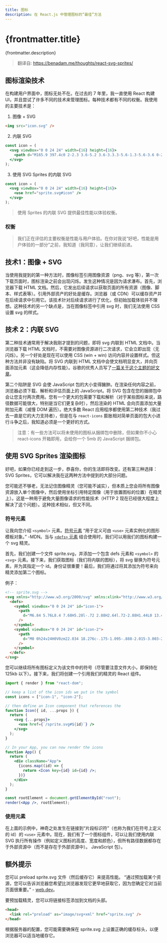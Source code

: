 ```yaml
---
title: 图标
description: 在 React.js 中管理图标的“最佳”方法
---
```




# {frontmatter.title}

{frontmatter.description}

> 翻译自: https://benadam.me/thoughts/react-svg-sprites/

## 图标渲染技术

在构建用户界面中，图标无处不在。在过去的 7 年里，我一直使用 React 构建 UI，并且尝试了许多不同的技术来管理图标。每种技术都有不同的权衡。我使用的主要技术是：

1. 图像 + SVG

```html
<img src="icon.svg" />
```

2. 内联 SVG

```jsx
const icon = (
  <svg viewBox="0 0 24 24" width={16} height={16}>
    <path d="M165.9 397.4c0 2-2.3 3.6-5.2 3.6-3.3.3-5.6-1.3-5.6-3.6 0-2 2.3-3.6 5.2-3.6 3-.3 5.6 1.3 5.6 3.6zm-31.1-4.5c-.7 2 1.3 4.3 4.3 4.9 2.6 1 5.6 0 6.2-2s-1.3-4.3-4.3-5.2c-2.6-.7-5.5.3-6.2 2.3zm44.2-1.7c-2.9.7-4.9 2.6-4.6 4.9.3 2 2.9 3.3 5.9 2.6 2.9-.7 4.9-2.6 4.6-4.6-.3-1.9-3-3.2-5.9-2.9zM244.8 8C106.1 8 0 113.3 0 252c0 110.9 69.8 205.8 169.5 239.2 12.8 2.3 17.3-5.6 17.3-12.1 0-6.2-.3-40.4-.3-61.4 0 0-70 15-84.7-29.8 0 0-11.4-29.1-27.8-36.6 0 0-22.9-15.7 1.6-15.4 0 0 24.9 2 38.6 25.8 21.9 38.6 58.6 27.5 72.9 20.9 2.3-16 8.8-27.1 16-33.7-55.9-6.2-112.3-14.3-112.3-110.5 0-27.5 7.6-41.3 23.6-58.9-2.6-6.5-11.1-33.3 2.6-67.9 20.9-6.5 69 27 69 27 20-5.6 41.5-8.5 62.8-8.5s42.8 2.9 62.8 8.5c0 0 48.1-33.6 69-27 13.7 34.7 5.2 61.4 2.6 67.9 16 17.7 25.8 31.5 25.8 58.9 0 96.5-58.9 104.2-114.8 110.5 9.2 7.9 17 22.9 17 46.4 0 33.7-.3 75.4-.3 83.6 0 6.5 4.6 14.4 17.3 12.1C428.2 457.8 496 362.9 496 252 496 113.3 383.5 8 244.8 8zM97.2 352.9c-1.3 1-1 3.3.7 5.2 1.6 1.6 3.9 2.3 5.2 1 1.3-1 1-3.3-.7-5.2-1.6-1.6-3.9-2.3-5.2-1zm-10.8-8.1c-.7 1.3.3 2.9 2.3 3.9 1.6 1 3.6.7 4.3-.7.7-1.3-.3-2.9-2.3-3.9-2-.6-3.6-.3-4.3.7zm32.4 35.6c-1.6 1.3-1 4.3 1.3 6.2 2.3 2.3 5.2 2.6 6.5 1 1.3-1.3.7-4.3-1.3-6.2-2.2-2.3-5.2-2.6-6.5-1zm-11.4-14.7c-1.6 1-1.6 3.6 0 5.9 1.6 2.3 4.3 3.3 5.6 2.3 1.6-1.3 1.6-3.9 0-6.2-1.4-2.3-4-3.3-5.6-2z" />
  </svg>
);
```

3. 使用 SVG Sprites 的内联 SVG

```jsx
const icon = (
  <svg viewBox="0 0 24 24" width={16} height={16}>
    <use href="sprite.svg#icon" />
  </svg>
);
```

> 使用 Sprites 的内联 SVG 提供最佳性能以体验权衡。

### 权衡

> 我们正在评估的主要权衡是性能与用户体验。在你对我说“好吧，性能是用户体验的一部分”之前，我知道（我同意），让我们继续前进。

## 技术1：图像 + SVG

当使用我提到的第一种方法时，图像标签引用图像资源（png、svg 等），第一次下载页面时，图标渲染之前会出现闪烁。发生这种情况是因为请求瀑布。首先，浏览器下载 HTML 文档。然后，它发出后续请求以获取页面的所有资源（图像、脚本、样式表等）。引用外部资产的好处是缓存。浏览器（或 CDN）可以缓存资产并在后续请求中引用它。该技术针对后续请求进行了优化，但初始加载体验并不理想。这种技术的另一个缺点是，当在图像标签中引用 svg 时，我们无法使用 CSS 设置 svg 的样式。

## 技术 2：内联 SVG

第二种技术通常用于解决我刚才提到的问题，即将 svg 内联到 HTML 文档中。当浏览器下载 HTML 文档时，不需要对图像资源进行二次请求，它会立即出现（无闪烁）。另一个好处是现在可以使用 CSS (win + win) 访问内容并设置样式。但这种方法并非没有缺陷。将 SVG 内联到 HTML 文档中会使文档明显变大，并向页面添加元素（这会降低内存性能）。谷歌的优秀人员写了[一篇关于这个主题的好文章](https://web.dev/dom-size/)。

第二个陷阱是 SVG 会使 JavaScript 包的大小变得臃肿。在渲染任何内容之前，浏览器必须下载、解析和评估页面上的 JavaScript。将 SVG 包含在您的捆绑包中会让您支付两次费用。您有一个更大的包需要下载和解析（对于某些图标来说，路径数据可能很大，特别是当它们更复杂时），然后渲染的 HTML 会向页面添加大量附加元素（减慢 DOM 遍历）。绝大多数 React 应用程序都使用第二种技术（我过去一直是它的大力支持者），但是在与 `react-icons` 膨胀相对简单页面的包大小进行斗争之后，我知道必须是一个更好的方式。

> 注意：有一些方法可以将未使用的图标从捆绑包中删除，但如果你不小心 react-icons 开箱即用，会给你一个 5mb 的 JavaScript 捆绑包。

## 使用 SVG Sprites 渲染图标

好吧，如果你已经走到这一步，恭喜你，你的生活即将改变。还有第三种选择：SVG Sprites，它可以解决我在这两种方法中提到的大部分问题。

您可能还不够老，无法记住图像精灵（您可能不诚实），但本质上您会将所有图像资源放入单个图像中，然后使用坐标引用特定图像（用于放置图标的位置）在精灵上）。这是一种用于避免大量图像请求的性能技术（HTTP 2 现在已经很大程度上解决了这个问题）。这种技术相似，但又不同。

### 符号元素

让我向您介绍 `<symbol>` 元素。[符号元素](https://developer.mozilla.org/en-US/docs/Web/SVG/Element/symbol) “用于定义可由 `<use>` 元素实例化的图形模板对象。” -MDN。当与 [`<defs>` 元素](https://developer.mozilla.org/en-US/docs/Web/SVG/Element/defs) 结合使用时，我们可以用我们的图标构建一个 svg 精灵。

首先，我们创建一个文件 sprite.svg，并添加一个包含 defs 元素和 `<symbol>` 的 `<svg>` 元素。接下来，我们获取图标（我们将内联的图标），将 svg 替换为符号元素，并为其指定一个 id。身份证很重要！最后，我们将通过将其添加为符号来向精灵添加第二个图标。

例子：

```html
<!-- sprite.svg -->
<svg xmlns="http://www.w3.org/2000/svg" xmlns:xlink="http://www.w3.org/1999/xlink">
  <defs>
    <symbol viewBox="0 0 24 24" id="icon-1">
      <path
        d="M6.84 5.76L8.4 7.68H5.28l-.72 2.88H2.64l.72-2.88H1.44L0 13.44h3.84l-.48 1.92h3.36L4.2 18.24h2.82l2.34-2.88h5.28l2.34 2.88h2.82l-2.52-2.88h3.36l-.48-1.92H24l-1.44-5.76h-1.92l.72 2.88h-1.92l-.72-2.88H15.6l1.56-1.92h-2.04l-1.68 1.92h-2.88L8.88 5.76zm.24 3.84H9v1.92H7.08zm7.925 0h1.92v1.92h-1.92Z"
      />
    </symbol>
    <symbol viewBox="0 0 24 24" id="icon-2">
      <path
        d="M0 0h24v24H0V0zm22.034 18.276c-.175-1.095-.888-2.015-3.003-2.873-.736-.345-1.554-.585-1.797-1.14-.091-.33-.105-.51-.046-.705.15-.646.915-.84 1.515-.66.39.12.75.42.976.9 1.034-.676 1.034-.676 1.755-1.125-.27-.42-.404-.601-.586-.78-.63-.705-1.469-1.065-2.834-1.034l-.705.089c-.676.165-1.32.525-1.71 1.005-1.14 1.291-.811 3.541.569 4.471 1.365 1.02 3.361 1.244 3.616 2.205.24 1.17-.87 1.545-1.966 1.41-.811-.18-1.26-.586-1.755-1.336l-1.83 1.051c.21.48.45.689.81 1.109 1.74 1.756 6.09 1.666 6.871-1.004.029-.09.24-.705.074-1.65l.046.067zm-8.983-7.245h-2.248c0 1.938-.009 3.864-.009 5.805 0 1.232.063 2.363-.138 2.711-.33.689-1.18.601-1.566.48-.396-.196-.597-.466-.83-.855-.063-.105-.11-.196-.127-.196l-1.825 1.125c.305.63.75 1.172 1.324 1.517.855.51 2.004.675 3.207.405.783-.226 1.458-.691 1.811-1.411.51-.93.402-2.07.397-3.346.012-2.054 0-4.109 0-6.179l.004-.056z"
      />
    </symbol>
  </defs>
</svg>
```

您可以继续将所有图标定义为该文件中的符号（尽管要注意文件大小，即保持在 125kb 以下）。接下来，我们将创建一个引用我们的精灵的 React 组件。

```jsx
import { render } from "react-dom";

// keep a list of the icon ids we put in the symbol
const icons = ["icon-1", "icon-2"];

// then define an Icon component that references the
function Icon({ id, ...props }) {
  return (
    <svg {...props}>
      <use href={`/sprite.svg#${id}`} />
    </svg>
  );
}

// In your App, you can now render the icons
function App() {
  return (
    <div className="App">
      {icons.map((id) => {
        return <Icon key={id} id={id} />;
      })}
    </div>
  );
}

const rootElement = document.getElementById("root");
render(<App />, rootElement);
```

### 使用元素

在上面的示例中，神奇之处发生在链接到“片段标识符”（也称为我们在符号上定义的 id）的 `<use>` 元素中。现在，我们有了一个图标组件，可以让我们使用内联 SVG 执行所有操作（例如定义图标的高度、宽度和颜色），但所有路径数据都存在于外部资源中（而不是存在于外部资源中）。 JavaScript 包）。

## 额外提示

您可以 preload sprite.svg 文件（然后缓存它）来提高性能。 “通过预加载某个资源，您可以告诉浏览器您希望比浏览器发现它更早地获取它，因为您确定它对当前页面很重要。” - [web.dev](https://web.dev/preload-critical-assets/)。

要预加载精灵，您可以将链接标签添加到文档的头部。

```html
<head>
  <link rel="preload" as="image/svg+xml" href="sprite.svg" />
</head>
```

根据服务器的配置，您可能需要确保在 sprite.svg 上设置正确的缓存标头，以便浏览器可以适当地缓存它。

